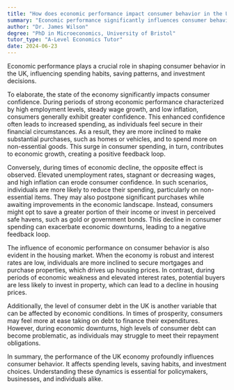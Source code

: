 ```yaml
---
title: "How does economic performance impact consumer behavior in the UK?"
summary: "Economic performance significantly influences consumer behaviour in the UK, affecting spending habits, saving patterns, and investment decisions."
author: "Dr. James Wilson"
degree: "PhD in Microeconomics, University of Bristol"
tutor_type: "A-Level Economics Tutor"
date: 2024-06-23
---
```


Economic performance plays a crucial role in shaping consumer behavior in the UK, influencing spending habits, saving patterns, and investment decisions.

To elaborate, the state of the economy significantly impacts consumer confidence. During periods of strong economic performance characterized by high employment levels, steady wage growth, and low inflation, consumers generally exhibit greater confidence. This enhanced confidence often leads to increased spending, as individuals feel secure in their financial circumstances. As a result, they are more inclined to make substantial purchases, such as homes or vehicles, and to spend more on non-essential goods. This surge in consumer spending, in turn, contributes to economic growth, creating a positive feedback loop.

Conversely, during times of economic decline, the opposite effect is observed. Elevated unemployment rates, stagnant or decreasing wages, and high inflation can erode consumer confidence. In such scenarios, individuals are more likely to reduce their spending, particularly on non-essential items. They may also postpone significant purchases while awaiting improvements in the economic landscape. Instead, consumers might opt to save a greater portion of their income or invest in perceived safe havens, such as gold or government bonds. This decline in consumer spending can exacerbate economic downturns, leading to a negative feedback loop.

The influence of economic performance on consumer behavior is also evident in the housing market. When the economy is robust and interest rates are low, individuals are more inclined to secure mortgages and purchase properties, which drives up housing prices. In contrast, during periods of economic weakness and elevated interest rates, potential buyers are less likely to invest in property, which can lead to a decline in housing prices.

Additionally, the level of consumer debt in the UK is another variable that can be affected by economic conditions. In times of prosperity, consumers may feel more at ease taking on debt to finance their expenditures. However, during economic downturns, high levels of consumer debt can become problematic, as individuals may struggle to meet their repayment obligations.

In summary, the performance of the UK economy profoundly influences consumer behavior. It affects spending levels, saving habits, and investment choices. Understanding these dynamics is essential for policymakers, businesses, and individuals alike.
    